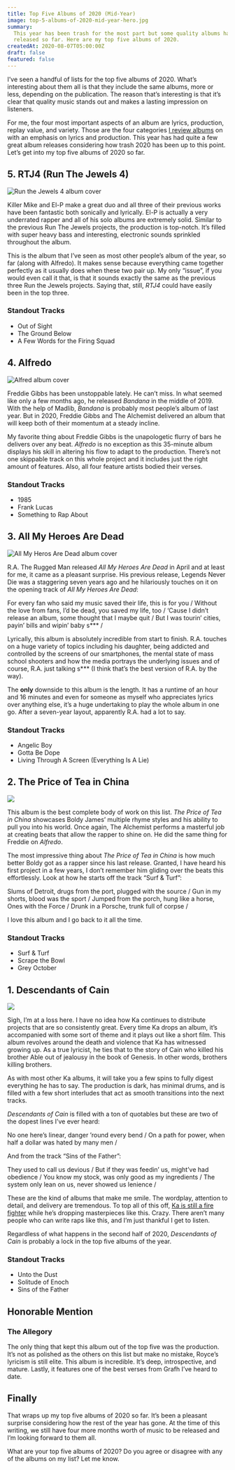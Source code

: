 ```yaml
---
title: Top Five Albums of 2020 (Mid-Year)
image: top-5-albums-of-2020-mid-year-hero.jpg
summary:
  This year has been trash for the most part but some quality albums have been
  released so far. Here are my top five albums of 2020.
createdAt: 2020-08-07T05:00:00Z
draft: false
featured: false
---
```


I’ve seen a handful of lists for the top five albums of 2020. What’s interesting about them all is that they include the same albums, more or less, depending on the publication. The reason that’s interesting is that it’s clear that quality music stands out and makes a lasting impression on listeners.

For me, the four most important aspects of an album are lyrics, production, replay value, and variety. Those are the four categories [I review albums](/reviews) on with an emphasis on lyrics and production. This year has had quite a few great album releases considering how trash 2020 has been up to this point. Let’s get into my top five albums of 2020 so far.

## 5. RTJ4 (Run The Jewels 4)

![Run the Jewels 4 album cover](/images/rtj-4-album-cover.jpg)

Killer Mike and El-P make a great duo and all three of their previous works have been fantastic both sonically and lyrically. El-P is actually a very underrated rapper and all of his solo albums are extremely solid. Similar to the previous Run The Jewels projects, the production is top-notch. It’s filled with super heavy bass and interesting, electronic sounds sprinkled throughout the album.

This is the album that I’ve seen as most other people’s album of the year, so far (along with Alfredo). It makes sense because everything came together perfectly as it usually does when these two pair up. My only “issue”, if you would even call it that, is that it sounds exactly the same as the previous three Run the Jewels projects. Saying that, still, _RTJ4_ could have easily been in the top three.

### Standout Tracks

- Out of Sight
- The Ground Below
- A Few Words for the Firing Squad

## 4. Alfredo

![Alfred album cover](/images/alfredo-album-cover.jpg)

Freddie Gibbs has been unstoppable lately. He can’t miss. In what seemed like only a few months ago, he released _Bandana_ in the middle of 2019. With the help of Madlib, _Bandana_ is probably most people’s album of last year. But in 2020, Freddie Gibbs and The Alchemist delivered an album that will keep both of their momentum at a steady incline.

My favorite thing about Freddie Gibbs is the unapologetic flurry of bars he delivers over any beat. _Alfredo_ is no exception as this 35-minute album displays his skill in altering his flow to adapt to the production. There’s not one skippable track on this whole project and it includes just the right amount of features. Also, all four feature artists bodied their verses.

### Standout Tracks

- 1985
- Frank Lucas
- Something to Rap About

## 3. All My Heroes Are Dead

![All My Heros Are Dead album cover](/images/all-my-heros-are-dead-album-cover.jpg)

R.A. The Rugged Man released _All My Heroes Are Dead_ in April and at least for me, it came as a pleasant surprise. His previous release, Legends Never Die was a staggering seven years ago and he hilariously touches on it on the opening track of _All My Heroes Are Dead_:

<quote>
For every fan who said my music saved their life, this is for you /
Without the love from fans, I’d be dead, you saved my life, too /
‘Cause I didn’t release an album, some thought that I maybe quit /
But I was tourin’ cities, payin’ bills and wipin’ baby s*** /
</quote>

Lyrically, this album is absolutely incredible from start to finish. R.A. touches on a huge variety of topics including his daughter, being addicted and controlled by the screens of our smartphones, the mental state of mass school shooters and how the media portrays the underlying issues and of course, R.A. just talking s\*\*\* (I think that’s the best version of R.A. by the way).

The **only** downside to this album is the length. It has a runtime of an hour and 16 minutes and even for someone as myself who appreciates lyrics over anything else, it’s a huge undertaking to play the whole album in one go. After a seven-year layout, apparently R.A. had a lot to say.

### Standout Tracks

- Angelic Boy
- Gotta Be Dope
- Living Through A Screen (Everything Is A Lie)

## 2. The Price of Tea in China

![](/images/the-price-of-tea-in-china-album-cover.jpg)

This album is the best complete body of work on this list. _The Price of Tea in China_ showcases Boldy James’ multiple rhyme styles and his ability to pull you into his world. Once again, The Alchemist performs a masterful job at creating beats that allow the rapper to shine on. He did the same thing for Freddie on _Alfredo_.

The most impressive thing about _The Price of Tea in China_ is how much better Boldy got as a rapper since his last release. Granted, I have heard his first project in a few years, I don’t remember him gliding over the beats this effortlessly. Look at how he starts off the track “Surf & Turf”:

<quote>
Slums of Detroit, drugs from the port, plugged with the source /
Gun in my shorts, blood was the sport /
Jumped from the porch, hung like a horse, Ones with the Force /
Drunk in a Porsche, trunk full of corpse /
</quote>

I love this album and I go back to it all the time.

### Standout Tracks

- Surf & Turf
- Scrape the Bowl
- Grey October

## 1. Descendants of Cain

![](/images/descendants-of-cain-album-cover.jpg)

Sigh, I’m at a loss here. I have no idea how Ka continues to distribute projects that are so consistently great. Every time Ka drops an album, it’s accompanied with some sort of theme and it plays out like a short film. This album revolves around the death and violence that Ka has witnessed growing up. As a true lyricist, he ties that to the story of Cain who killed his brother Able out of jealousy in the book of Genesis. In other words, brothers killing brothers.

As with most other Ka albums, it will take you a few spins to fully digest everything he has to say. The production is dark, has minimal drums, and is filled with a few short interludes that act as smooth transitions into the next tracks.

_Descendants of Cain_ is filled with a ton of quotables but these are two of the dopest lines I’ve ever heard:

<quote song="Unto the Dust">
No one here’s linear, danger ’round every bend /
On a path for power, when half a dollar was hated by many men /
</quote>

And from the track “Sins of the Father”:

<quote song="Sins of the Father">
They used to call us devious /
But if they was feedin’ us, might’ve had obedience /
You know my stock, was only good as my ingredients /
The system only lean on us, never showed us lenience /
</quote>

These are the kind of albums that make me smile. The wordplay, attention to detail, and delivery are tremendous. To top all of this off, [Ka is still a fire fighter](https://www.thefader.com/2016/10/04/ka-interview-new-) while he’s dropping masterpieces like this. Crazy. There aren’t many people who can write raps like this, and I’m just thankful I get to listen.

Regardless of what happens in the second half of 2020, _Descendants of Cain_ is probably a lock in the top five albums of the year.

### Standout Tracks

- Unto the Dust
- Solitude of Enoch
- Sins of the Father

## Honorable Mention

### The Allegory

The only thing that kept this album out of the top five was the production. It’s not as polished as the others on this list but make no mistake, Royce’s lyricism is still elite. This album is incredible. It’s deep, introspective, and mature. Lastly, it features one of the best verses from Grafh I’ve heard to date.

## Finally

That wraps up my top five albums of 2020 so far. It’s been a pleasant surprise considering how the rest of the year has gone. At the time of this writing, we still have four more months worth of music to be released and I’m looking forward to them all.

What are your top five albums of 2020? Do you agree or disagree with any of the albums on my list? Let me know.
